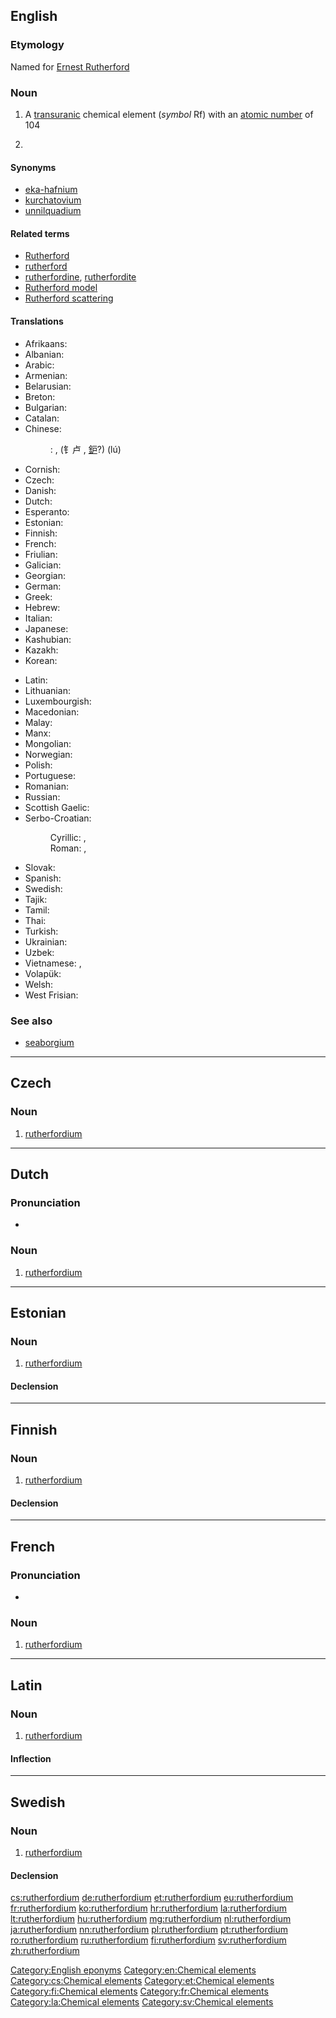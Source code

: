 {{also|Rutherfordium}}
==English==

{{elements|Rf|lawrencium|Lr|dubnium|Db}}

===Etymology===
Named for [[w:Ernest Rutherford|Ernest Rutherford]]

===Noun===
{{en-noun|-}}
{{wikipedia}}

# A [[transuranic]] chemical element (''symbol'' Rf) with an [[atomic number]] of 104
# {{context|obsolete|lang=en}} {{non-gloss definition|A rejected name for [[seaborgium]]}}

====Synonyms====
* [[eka-hafnium]] {{qualifier|used before the element was discovered}}
* [[kurchatovium]] {{qualifier|name proposed by Russian scientists, but rejected}}
* [[unnilquadium]] {{qualifier|used before the element was officially named}}

====Related terms====
* [[w:Ernest Rutherford|Rutherford]]
* [[rutherford]]<!--unit of radioactive decay-->
* [[rutherfordine]], [[rutherfordite]]
* [[Rutherford model]]
* [[Rutherford scattering]]

====Translations====
{{trans-top|chemical element}}
* Afrikaans: {{t|af|rutherfordium}}
* Albanian: {{t|sq|raderfordium}}
* Arabic: {{t|ar|روذرفورديوم|tr=roðarfórdiyum|m}}
* Armenian: {{t|hy|ռեզերֆորդիում|tr=ṙezerfordium}}
* Belarusian: {{t|be|курчатовiй|tr=kurčátovij|m}}
* Breton: {{t|br|rutherfordiom}}
* Bulgarian: {{t|bg|ръдърфордий|tr=rədərfordij|m}}
* Catalan: {{t|ca|rutherfordi|m}}
* Chinese:
*: {{ttbc|cmn}}: {{t+|cmn|鑪}}, (钅卢 , [[鈩]]?) (lú)
* Cornish: {{t|kw|rutherfordyum}}
* Czech: {{t+|cs|rutherfordium}}
* Danish: {{t|da|rutherfordium}}
* Dutch: {{t+|nl|rutherfordium|n}}
* Esperanto: {{t|eo|ruterfordio}}
* Estonian: {{t+|et|rutherfordium}}
* Finnish: {{t+|fi|rutherfordium}}
* French: {{t+|fr|rutherfordium|m}}
* Friulian: {{t|fur|rutherfordi}}
* Galician: {{t+|gl|rutherfordio|m}}
* Georgian: {{t|ka|კურჩატოვიუმი|tr=kurč‘atoviumi}}
* German: {{t+|de|Rutherfordium|n}}
* Greek: {{t|el|ραδερφόρντιο|n|tr=raderfórntio}}
* Hebrew: {{t|he|רותרפורדיום|tr=ruterfórdiyum}}
* Italian: {{t+|it|rutherfordio|m}}
* Japanese: {{t|ja|ラザホルジウム|tr=razahorujiumu}}
* Kashubian: {{t|csb|rutherford}}
* Kazakh: {{t|kk|курчатовий|tr=kurčatovii|sc=Cyrl}}
* Korean: {{t|ko|러더포듐|tr=reodeopodyum}}
{{trans-mid}}
* Latin: {{t+|la|rutherfordium}}
* Lithuanian: {{t|lt|ruterfordis}}
* Luxembourgish: {{t|lb|Rutherfordium}}
* Macedonian: {{t|mk|радерфордиум|tr=raderfórdium|m}}
* Malay: {{t|ms|ruterfordium}}
* Manx: {{t|gv|rutherfordium}}
* Mongolian: {{t|mn|курчатоби|tr=kurčatobi}}
* Norwegian: {{t|no|rutherfordium}}
* Polish: {{t+|pl|rutherford|m}}
* Portuguese: {{t+|pt|ruterfórdio|m}}
* Romanian: {{t+|ro|rutherfordiu|n}}
* Russian: {{t+|ru|резерфордий|m|tr=rezerfórdij}}
* Scottish Gaelic: {{t|gd|rutarfoirdiam}}
* Serbo-Croatian:
*: Cyrillic: {{t|sh|ратерфордиjум|m|sc=Cyrl}}, {{t|sh|рутхерфордиј|sc=Cyrl}}
*: Roman: {{t|sh|raterfordijum|m}}, {{t|sh|rutherfordij}}
* Slovak: {{t|sk|rutherfordium}}
* Spanish: {{t+|es|rutherfordio|m}}
* Swedish: {{t+|sv|rutherfordium|n}}
* Tajik: {{t|tg|kurchatovi'}}
* Tamil: {{t|ta|ருதெர்போர்டியம்|tr=ruterpōrţiyam}}
* Thai: {{t|th|รูเทอร์ฟอร์เดียม|tr=rūthoefodiam}}
* Turkish: {{t+|tr|rutherfordyum}}
* Ukrainian: {{t|uk|резерфордiй|tr=rezerfórdij|m}}
* Uzbek: {{t|uz|дубний|tr=dúbniy|sc=Cyrl}}
* Vietnamese: {{t+|vi|rutherfordi}}, {{t|vi|kusatovi}}
* Volapük: {{t+|vo|ruterfordin}}
* Welsh: {{t|cy|rutherffordiwm}}
* West Frisian: {{t|fy|rutherfordium}}
{{trans-bottom}}

===See also===
* [[seaborgium]]<!--for which the name "rutherfordium" was proposed before the element was officially named-->

[[Category:English eponyms]]
[[Category:en:Chemical elements]]

----

==Czech==

===Noun===
{{cs-noun|g=n}}

# [[#English|rutherfordium]]

[[Category:cs:Chemical elements]]

----

==Dutch==
{{wikipedia|lang=nl}}
{{elements|Rf|lawrencium|Lr|dubnium|Db|lang=nl}}

===Pronunciation===
* {{audio|Nl-rutherfordium.ogg|Audio}}

===Noun===
{{nl-noun|n|-|-}}

# [[#English|rutherfordium]]

----

==Estonian==

===Noun===
{{et-noun|rutherfordiumi|rutherfordiumi|par2=rutherfordiumit}}

# [[#English|rutherfordium]]

====Declension====
{{et-decl-seminar|rutherfordium}}
{{et-decl-redel|rutherfordium}}

[[Category:et:Chemical elements]]

----

==Finnish==
{{wikipedia|lang=fi}}

===Noun===
{{fi-noun}}

# [[#English|rutherfordium]]

====Declension====
{{fi-decl-tuoli|rutherfordium|nopl=1|i=0}}

[[Category:fi:Chemical elements]]

----

==French==

===Pronunciation===
* {{IPA|lang=fr|/ʁy.tɛʁ.fɔʁ.djɔm/ }}

===Noun===
{{fr-noun|m}}

# [[rutherfordium#English|rutherfordium]]

[[Category:fr:Chemical elements]]

----

==Latin==
{{wikipedia|lang=la}}

===Noun===
{{la-noun|rutherfordium|rutherfordii|rutherfordiī|n|second}}

# [[#English|rutherfordium]]

====Inflection====
{{la-decl-2nd-N|rutherfordi}}

[[Category:la:Chemical elements]]

----

==Swedish==
{{wikipedia|lang=sv}}

===Noun===
{{sv-noun|n}}

# [[#English|rutherfordium]]

====Declension====
{{sv-noun-unc-irreg-n|2=rutherfordiumet}}

[[Category:sv:Chemical elements]]

[[cs:rutherfordium]]
[[de:rutherfordium]]
[[et:rutherfordium]]
[[eu:rutherfordium]]
[[fr:rutherfordium]]
[[ko:rutherfordium]]
[[hr:rutherfordium]]
[[la:rutherfordium]]
[[lt:rutherfordium]]
[[hu:rutherfordium]]
[[mg:rutherfordium]]
[[nl:rutherfordium]]
[[ja:rutherfordium]]
[[nn:rutherfordium]]
[[pl:rutherfordium]]
[[pt:rutherfordium]]
[[ro:rutherfordium]]
[[ru:rutherfordium]]
[[fi:rutherfordium]]
[[sv:rutherfordium]]
[[zh:rutherfordium]]